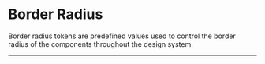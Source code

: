
<Meta title="Design Tokens/Layout/Border Radius" />

# Border Radius

Border radius tokens are predefined values used to control the border radius of the components throughout the design system.

<hr />

<BorderRadius />

<StorybookFooter />
